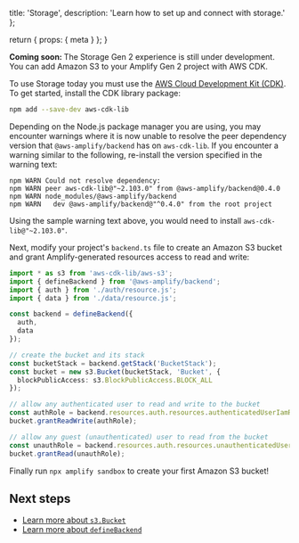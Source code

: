   title: 'Storage',
  description: 'Learn how to set up and connect with storage.'
};

  return {
    props: {
      meta
    }
  };
}

<Callout info>

<b>Coming soon: </b>The Storage Gen 2 experience is still under development. You can add Amazon S3 to your Amplify Gen 2 project with AWS CDK. 
</Callout>

To use Storage today you must use the [AWS Cloud Development Kit (CDK)](https://docs.aws.amazon.com/cdk/). To get started, install the CDK library package:

```bash
npm add --save-dev aws-cdk-lib
```

<Callout warning>

Depending on the Node.js package manager you are using, you may encounter warnings where it is now unable to resolve the peer dependency version that `@aws-amplify/backend` has on `aws-cdk-lib`. If you encounter a warning similar to the following, re-install the version specified in the warning text:

```
npm WARN Could not resolve dependency:
npm WARN peer aws-cdk-lib@"~2.103.0" from @aws-amplify/backend@0.4.0
npm WARN node_modules/@aws-amplify/backend
npm WARN   dev @aws-amplify/backend@"^0.4.0" from the root project
```

Using the sample warning text above, you would need to install `aws-cdk-lib@"~2.103.0"`.

</Callout>

Next, modify your project's `backend.ts` file to create an Amazon S3 bucket and grant Amplify-generated resources access to read and write:

```ts title="amplify/backend.ts"
import * as s3 from 'aws-cdk-lib/aws-s3';
import { defineBackend } from '@aws-amplify/backend';
import { auth } from './auth/resource.js';
import { data } from './data/resource.js';

const backend = defineBackend({
  auth,
  data
});

// create the bucket and its stack
const bucketStack = backend.getStack('BucketStack');
const bucket = new s3.Bucket(bucketStack, 'Bucket', {
  blockPublicAccess: s3.BlockPublicAccess.BLOCK_ALL
});

// allow any authenticated user to read and write to the bucket
const authRole = backend.resources.auth.resources.authenticatedUserIamRole;
bucket.grantReadWrite(authRole);

// allow any guest (unauthenticated) user to read from the bucket
const unauthRole = backend.resources.auth.resources.unauthenticatedUserIamRole;
bucket.grantRead(unauthRole);
```

Finally run `npx amplify sandbox` to create your first Amazon S3 bucket!

## Next steps

- [Learn more about `s3.Bucket`](https://docs.aws.amazon.com/cdk/api/v2/docs/aws-cdk-lib.aws_s3.Bucket.html)
- [Learn more about `defineBackend`](/gen2/build-a-backend)
